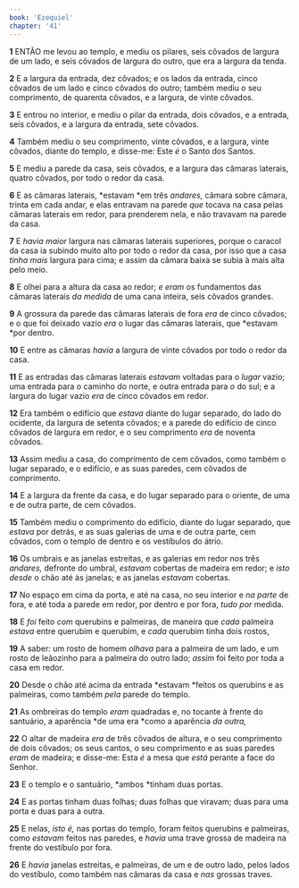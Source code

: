 ```yaml
---
book: 'Ezequiel'
chapter: '41'
---
```


**1** ENTÃO me levou ao templo, e mediu os pilares, seis côvados de largura de um lado, e seis côvados de largura do outro, que era a largura da tenda.

**2** E a largura da entrada, dez côvados; e os lados da entrada, cinco côvados de um lado e cinco côvados do outro; também mediu o seu comprimento, de quarenta côvados, e a largura, de vinte côvados.

**3** E entrou no interior, e mediu o pilar da entrada, dois côvados, e a entrada, seis côvados, e a largura da entrada, sete côvados.

**4** Também mediu o seu comprimento, vinte côvados, e a largura, vinte côvados, diante do templo, e disse-me: Este _é_ o Santo dos Santos.

**5** E mediu a parede da casa, seis côvados, e a largura das câmaras laterais, quatro côvados, por todo o redor da casa.

**6** E as câmaras laterais, *estavam *em três _andares,_ câmara sobre câmara, trinta em cada andar, e elas entravam na parede _que_ tocava na casa pelas câmaras laterais em redor, para prenderem nela, e não travavam na parede da casa.

**7** E _havia maior_ largura nas câmaras laterais superiores, porque o caracol da casa ia subindo muito alto por todo o redor da casa, por isso que a casa _tinha mais_ largura para cima; e assim da câmara baixa se subia à mais alta pelo meio.

**8** E olhei para a altura da casa ao redor; _e eram_ os fundamentos das câmaras laterais _da medida_ de uma cana inteira, seis côvados grandes.

**9** A grossura da parede das câmaras laterais de fora _era_ de cinco côvados; e o que foi deixado vazio _era_ o lugar das câmaras laterais, que *estavam *por dentro.

**10** E entre as câmaras _havia_ a largura de vinte côvados por todo o redor da casa.

**11** E as entradas das câmaras laterais _estavam_ voltadas para o _lugar_ vazio; uma entrada para o caminho do norte, e outra entrada para _o_ do sul; e a largura do lugar vazio _era_ de cinco côvados em redor.

**12** Era também o edifício que _estava_ diante do lugar separado, do lado do ocidente, da largura de setenta côvados; e a parede do edifício de cinco côvados de largura em redor, e o seu comprimento _era_ de noventa côvados.

**13** Assim mediu a casa, do comprimento de cem côvados, como também o lugar separado, e o edifício, e as suas paredes, cem côvados de comprimento.

**14** E a largura da frente da casa, e do lugar separado para o oriente, de uma e de outra parte, de cem côvados.

**15** Também mediu o comprimento do edifício, diante do lugar separado, que _estava_ por detrás, e as suas galerias de uma e de outra parte, cem côvados, com o templo de dentro e os vestíbulos do átrio.

**16** Os umbrais e as janelas estreitas, e as galerias em redor nos três _andares,_ defronte do umbral, _estavam_ cobertas de madeira em redor; e _isto desde_ o chão até às janelas; e as janelas _estavam_ cobertas.

**17** No espaço em cima da porta, e até na casa, no seu interior e _na parte_ de fora, e até toda a parede em redor, por dentro e por fora, _tudo por_ medida.

**18** E _foi_ feito _com_ querubins e palmeiras, de maneira que _cada_ palmeira _estava_ entre querubim e querubim, e _cada_ querubim tinha dois rostos,

**19** A saber: um rosto de homem _olhava_ para a palmeira de um lado, e um rosto de leãozinho para a palmeira do outro lado; _assim_ foi feito por toda a casa em redor.

**20** Desde o chão até acima da entrada *estavam *feitos os querubins e as palmeiras, como também _pela_ parede do templo.

**21** As ombreiras do templo _eram_ quadradas e, no tocante à frente do santuário, a aparência *de uma era *como a aparência _da outra,_

**22** O altar de madeira _era_ de três côvados de altura, e o seu comprimento de dois côvados; os seus cantos, o seu comprimento e as suas paredes _eram_ de madeira; e disse-me: Esta _é_ a mesa que _está_ perante a face do Senhor.

**23** E o templo e o santuário, *ambos *tinham duas portas.

**24** E as portas tinham duas folhas; duas folhas que viravam; duas para uma porta e duas para a outra.

**25** E nelas, _isto é,_ nas portas do templo, foram feitos querubins e palmeiras, como _estavam_ feitos nas paredes, e _havia_ uma trave grossa de madeira na frente do vestíbulo por fora.

**26** E _havia_ janelas estreitas, e palmeiras, de um e de outro lado, pelos lados do vestíbulo, como também nas câmaras da casa e _nas_ grossas traves.
